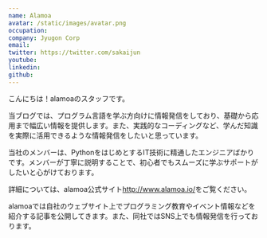 ```yaml
---
name: Alamoa 
avatar: /static/images/avatar.png
occupation: 
company: Jyugon Corp
email: 
twitter: https://twitter.com/sakaijun
youtube: 
linkedin: 
github: 
---
```


こんにちは！alamoaのスタッフです。

当ブログでは、プログラム言語を学ぶ方向けに情報発信をしており、基礎から応用まで幅広い情報を提供します。また、実践的なコーディングなど、学んだ知識を実際に活用できるような情報発信をしたいと思っています。

当社のメンバーは、PythonをはじめとするIT技術に精通したエンジニアばかりです。メンバーが丁寧に説明することで、初心者でもスムーズに学ぶサポートがしたいと心がけております。

詳細については、alamoa公式サイト<a target="_blank">http://www.alamoa.io/</a>をご覧ください。

alamoaでは自社のウェブサイト上でプログラミング教育やイベント情報などを紹介する記事を公開してきます。また、同社ではSNS上でも情報発信を行っております。
